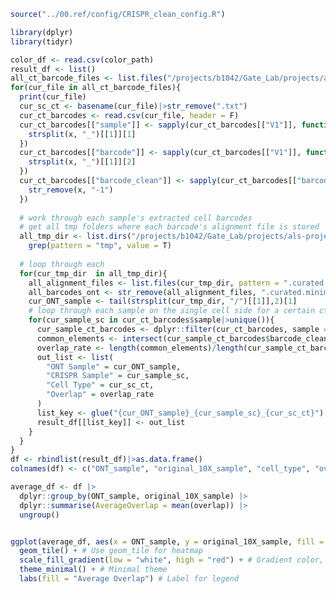 ```r
source("../00.ref/config/CRISPR_clean_config.R")

library(dplyr)
library(tidyr)

```

```r
color_df <- read.csv(color_path)
result_df <- list()
all_ct_barcode_files <- list.files("/projects/b1042/Gate_Lab/projects/als-project/scrna_original_final/21.celltype_specific_reads/barcodes_l2", full.names = T)
for(cur_file in all_ct_barcode_files){
  print(cur_file)
  cur_sc_ct <- basename(cur_file)|>str_remove(".txt")
  cur_ct_barcodes <- read.csv(cur_file, header = F)
  cur_ct_barcodes[["sample"]] <- sapply(cur_ct_barcodes[["V1"]], function(x){
    strsplit(x, "_")[[1]][1]
  })
  cur_ct_barcodes[["barcode"]] <- sapply(cur_ct_barcodes[["V1"]], function(x){
    strsplit(x, "_")[[1]][2]
  })
  cur_ct_barcodes[["barcode_clean"]] <- sapply(cur_ct_barcodes[["barcode"]], function(x){
    str_remove(x, "-1")
  })
  
  # work through each sample's extracted cell barcodes 
  # get all tmp folders where each barcode's alignment file is stored 
  all_tmp_dir <- list.dirs("/projects/b1042/Gate_Lab/projects/als-project/ont_seq/03.CB_alignment_no_consensus/03.CB_alignment_no_consensus", recursive = T, full.names = T)|>
    grep(pattern = "tmp", value = T)
  
  # loop through each
  for(cur_tmp_dir  in all_tmp_dir){
    all_alignment_files <- list.files(cur_tmp_dir, pattern = ".curated.minimap2.bam$")
    all_barcodes_ont <- str_remove(all_alignment_files, ".curated.minimap2.bam")
    cur_ONT_sample <- tail(strsplit(cur_tmp_dir, "/")[[1]],2)[1]
    # loop through each sample on the single cell side for a certain ct
    for(cur_sample_sc in cur_ct_barcodes$sample|>unique()){
      cur_sample_ct_barcodes <- dplyr::filter(cur_ct_barcodes, sample == cur_sample_sc)
      common_elements <- intersect(cur_sample_ct_barcodes$barcode_clean, all_barcodes_ont)
      overlap_rate <- length(common_elements)/length(cur_sample_ct_barcodes$barcode_clean)
      out_list <- list(
        "ONT Sample" = cur_ONT_sample,
        "CRISPR Sample" = cur_sample_sc,
        "Cell Type" = cur_sc_ct,
        "Overlap" = overlap_rate
      )
      list_key <- glue("{cur_ONT_sample}_{cur_sample_sc}_{cur_sc_ct}")
      result_df[[list_key]] <- out_list
    }
  }
}
df <- rbindlist(result_df)|>as.data.frame()
colnames(df) <- c("ONT_sample", "original_10X_sample", "cell_type", "overlap")
```
```r
average_df <- df |>
  dplyr::group_by(ONT_sample, original_10X_sample) |>
  dplyr::summarise(AverageOverlap = mean(overlap)) |>
  ungroup()


ggplot(average_df, aes(x = ONT_sample, y = original_10X_sample, fill = AverageOverlap)) +
  geom_tile() + # Use geom_tile for heatmap
  scale_fill_gradient(low = "white", high = "red") + # Gradient color, can be changed
  theme_minimal() + # Minimal theme
  labs(fill = "Average Overlap") # Label for legend
```

